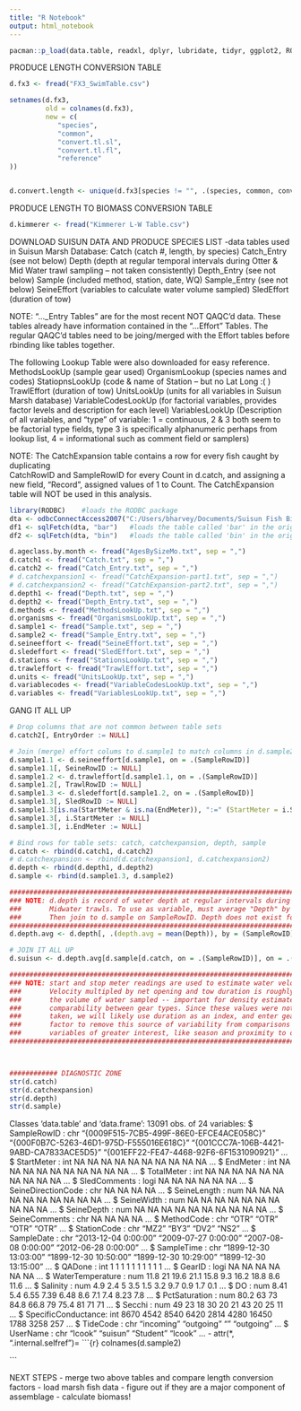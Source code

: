 ```yaml
---
title: "R Notebook"
output: html_notebook
---
```


```r
pacman::p_load(data.table, readxl, dplyr, lubridate, tidyr, ggplot2, RODBC)

```


PRODUCE LENGTH CONVERSION TABLE
```r
d.fx3 <- fread("FX3_SwimTable.csv")

setnames(d.fx3, 
         old = colnames(d.fx3),
         new = c(
            "species",
            "common",
            "convert.tl.sl",
            "convert.tl.fl",
            "reference"
))


d.convert.length <- unique(d.fx3[species != "", .(species, common, convert.tl.sl, convert.tl.fl)][order(common)]) 
```


PRODUCE LENGTH TO BIOMASS CONVERSION TABLE
```r
d.kimmerer <- fread("Kimmerer L-W Table.csv")
```

DOWNLOAD SUISUN DATA AND PRODUCE SPECIES LIST
-data tables used in Suisun Marsh Database:
Catch (catch #, length, by species)
Catch_Entry (see not below)
Depth (depth at regular temporal intervals during Otter & Mid Water trawl sampling -- not taken consistently)
Depth_Entry (see not below)
Sample (included method, station, date, WQ)
Sample_Entry (see not below)
SeineEffort (variables to calculate water volume sampled)
SledEffort (duration of tow)

NOTE: "..._Entry Tables" are for the most recent NOT QAQC'd data. These tables already have
      information contained in the "...Effort" Tables. The regular QAQC'd tables need to be 
      joing/merged with the Effort tables before rbinding like tables together.


The following Lookup Table were also downloaded for easy reference.
MethodsLookUp (sample gear used)
OrganismLookup (species names and codes)
StatiopnsLookUp (code & name of Station -- but no Lat Long :( )
TrawlEffort (duration of tow)
UnitsLookUp (units for all variables in Suisun Marsh database)
VariableCodesLookUp (for factorial variables, provides factor levels and description for each level)
VariablesLookUp (Description of all variables, and "type" of variable: 1 = continuous, 2 & 3 both seem 
                  to be factorial type fields, type 3 is specifically alphanumeric perhaps from lookup list, 
                  4 = informational such as comment field or samplers)
                                                                                   
NOTE: The CatchExpansion table contains a row for every fish caught by duplicating        
       CatchRowID and SampleRowID for every Count in d.catch, and assigning a      
       new field, "Record", assigned values of 1 to Count. The CatchExpansion 
       table will NOT be used in this analysis.                                               

```r
library(RODBC)    #loads the RODBC package
dta <- odbcConnectAccess2007("C:/Users/bharvey/Documents/Suisun Fish Biomass/Biomass Calculations/SuisunMarshFish2017_11_18_19_GuestPWuser.accdb", uid = "Guest", pwd = "user")   #opens database connection
df1 <- sqlFetch(dta, "bar")   #loads the table called 'bar' in the original Access file
df2 <- sqlFetch(dta, "bin")   #loads the table called 'bin' in the original Access file
```


```r
d.ageclass.by.month <- fread("AgesBySizeMo.txt", sep = ",")
d.catch1 <- fread("Catch.txt", sep = ",")
d.catch2 <- fread("Catch_Entry.txt", sep = ",")
# d.catchexpansion1 <- fread("CatchExpansion-part1.txt", sep = ",")
# d.catchexpansion2 <- fread("CatchExpansion-part2.txt", sep = ",")
d.depth1 <- fread("Depth.txt", sep = ",")
d.depth2 <- fread("Depth_Entry.txt", sep = ",")
d.methods <- fread("MethodsLookUp.txt", sep = ",")
d.organisms <- fread("OrganismsLookUp.txt", sep = ",")
d.sample1 <- fread("Sample.txt", sep = ",")
d.sample2 <- fread("Sample_Entry.txt", sep = ",")
d.seineeffort <- fread("SeineEffort.txt", sep = ",")
d.sledeffort <- fread("SledEffort.txt", sep = ",")
d.stations <- fread("StationsLookUp.txt", sep = ",")
d.trawleffort <- fread("TrawlEffort.txt", sep = ",")
d.units <- fread("UnitsLookUp.txt", sep = ",")
d.variablecodes <- fread("VariableCodesLookUp.txt", sep = ",")
d.variables <- fread("VariablesLookUp.txt", sep = ",")
```

GANG IT ALL UP
```r

# Drop columns that are not common between table sets
d.catch2[, EntryOrder := NULL]

# Join (merge) effort colums to d.sample1 to match columns in d.sample2
d.sample1.1 <- d.seineeffort[d.sample1, on = .(SampleRowID)]
d.sample1.1[, SeineRowID := NULL]
d.sample1.2 <- d.trawleffort[d.sample1.1, on = .(SampleRowID)]
d.sample1.2[, TrawlRowID := NULL]
d.sample1.3 <- d.sledeffort[d.sample1.2, on = .(SampleRowID)]
d.sample1.3[, SledRowID := NULL]
d.sample1.3[is.na(StartMeter & is.na(EndMeter)), ":=" (StartMeter = i.StartMeter, EndMeter = i.EndMeter)]
d.sample1.3[, i.StartMeter := NULL]
d.sample1.3[, i.EndMeter := NULL]

# Bind rows for table sets: catch, catchexpansion, depth, sample 
d.catch <- rbind(d.catch1, d.catch2)
# d.catchexpansion <- rbind(d.catchexpansion1, d.catchexpansion2)
d.depth <- rbind(d.depth1, d.depth2)
d.sample <- rbind(d.sample1.3, d.sample2)

#########################################################################################
### NOTE: d.depth is record of water depth at regular intervals during Otter and      ###
###       Midwater trawls. To use as variable, must average "Depth" by SampleRowID.   ###
###       Then join to d.sample on SampleRowID. Depth does not exist for ever Sample. ###
#########################################################################################
d.depth.avg <- d.depth[, .(depth.avg = mean(Depth)), by = (SampleRowID)] 

# JOIN IT ALL UP
d.suisun <- d.depth.avg[d.sample[d.catch, on = .(SampleRowID)], on = .(SampleRowID)]

#########################################################################################
### NOTE: start and stop meter readings are used to estimate water velocity. Average  ###
###       Velocity multipled by net opening and tow duration is roughly equivalent    ###
###       the volume of water sampled -- important for density estimates and          ###
###       comparability between gear types. Since these values were not consistently  ###
###       taken, we will likely use duration as an index, and enter gear type as a    ###
###       factor to remove this source of variability from comparisons with other     ###
###       variables of greater interest, like season and proximity to outfalls.       ###
#########################################################################################



############ DIAGNOSTIC ZONE
str(d.catch)
str(d.catchexpansion)
str(d.depth)
str(d.sample)


```

Classes 'data.table' and 'data.frame':	13091 obs. of  24 variables:
 $ SampleRowID        : chr  "{0009F515-7CB5-499F-86E0-EFCE4ACE058C}" "{000F0B7C-5263-46D1-975D-F555016E618C}" "{001CCC7A-106B-4421-9ABD-CA7833ACE5D5}" "{001EFF22-FE47-4468-92F6-6F1531090921}" ...
 $ StartMeter         : int  NA NA NA NA NA NA NA NA NA NA ...
 $ EndMeter           : int  NA NA NA NA NA NA NA NA NA NA ...
 $ TotalMeter         : int  NA NA NA NA NA NA NA NA NA NA ...
 $ SledComments       : logi  NA NA NA NA NA NA ...
 $ SeineDirectionCode : chr  NA NA NA NA ...
 $ SeineLength        : num  NA NA NA NA NA NA NA NA NA NA ...
 $ SeineWidth         : num  NA NA NA NA NA NA NA NA NA NA ...
 $ SeineDepth         : num  NA NA NA NA NA NA NA NA NA NA ...
 $ SeineComments      : chr  NA NA NA NA ...
 $ MethodCode         : chr  "OTR" "OTR" "OTR" "OTR" ...
 $ StationCode        : chr  "MZ2" "BY3" "DV2" "NS2" ...
 $ SampleDate         : chr  "2013-12-04 0:00:00" "2009-07-27 0:00:00" "2007-08-08 0:00:00" "2012-06-28 0:00:00" ...
 $ SampleTime         : chr  "1899-12-30 13:03:00" "1899-12-30 10:50:00" "1899-12-30 10:29:00" "1899-12-30 13:15:00" ...
 $ QADone             : int  1 1 1 1 1 1 1 1 1 1 ...
 $ GearID             : logi  NA NA NA NA NA NA ...
 $ WaterTemperature   : num  11.8 21 19.6 21.1 15.8 9.3 16.2 18.8 8.6 11.6 ...
 $ Salinity           : num  4.9 2.4 5 3.5 1.5 3.2 9.7 0.9 1.7 0.1 ...
 $ DO                 : num  8.41 5.4 6.55 7.39 6.48 8.6 7.1 7.4 8.23 7.8 ...
 $ PctSaturation      : num  80.2 63 73 84.8 66.8 79 75.4 81 71 71 ...
 $ Secchi             : num  49 23 18 30 20 21 43 20 25 11 ...
 $ SpecificConductance: int  8670 4542 8540 6420 2814 4280 16450 1788 3258 257 ...
 $ TideCode           : chr  "incoming" "outgoing" "" "outgoing" ...
 $ UserName           : chr  "lcook" "suisun" "Student" "lcook" ...
 - attr(*, ".internal.selfref")=<externalptr> ```{r}
colnames(d.sample2)

```


NEXT STEPS
- merge two above tables and compare length conversion factors
- load marsh fish data
- figure out if they are a major component of assemblage
- calculate biomass!